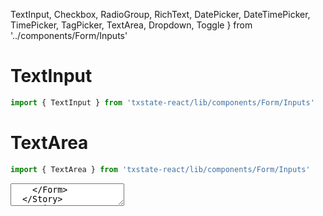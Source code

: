   TextInput,
  Checkbox,
  RadioGroup,
  RichText,
  DatePicker,
  DateTimePicker,
  TimePicker,
  TagPicker,
  TextArea,
  Dropdown,
  Toggle
} from '../components/Form/Inputs'

<Meta title="Form|Inputs" component={Form} />

# TextInput
```js
import { TextInput } from 'txstate-react/lib/components/Form/Inputs'
```

<Props of={TextInput} />

<Preview>
  <Story name='text input'>
    <Form>
      <TextInput label='Airspeed velocity of an unladen swallow' path='swallowSpeed' placeholder='african or european?' />
    </Form>
  </Story>
</Preview>

# TextArea
```js
import { TextArea } from 'txstate-react/lib/components/Form/Inputs'
```

<Props of={TextArea} />

<Preview>
  <Story name='text area'>
    <Form>
      <TextArea label='Swallow Description' path='swallowDescription' placeholder='please describe the unladen swallow' />
    </Form>
  </Story>
</Preview>



# Dropdown
```js
import { Dropdown } from 'txstate-react/lib/components/Form/Inputs'
```
<Props of={Dropdown} />

<Preview>
  <Story name='dropdown'>
    <Form>
      <Dropdown 
        label='Swallow Type'
        options={[
          { key: 'african', text: 'African' },
          { key: 'european', text: 'European' }
        ]}
        path='swallowType'
      />
    </Form>
  </Story>
</Preview>



# Tag Picker
```js
import { TagPicker } from 'txstate-react/lib/components/Form/Inputs'
```
<Props of={TagPicker} />

<Preview>
  <Story name='picker'>
    <Form>
      <TagPicker 
        path='swallowColors'
        label='What colors is your swallow?'
        items={[
          { name: 'red', key: 'red' },
          { name: 'blue', key: 'blue' },
          { name: 'green', key: 'green' },
          { name: 'yellow', key: 'yellow' },
          { name: 'orange', key: 'orange' },
          { name: 'purple', key: 'purple' }
        ]}
        itemLimit={2}
        ariaLabel='swallow color choices'
      />
    </Form>
  </Story>
</Preview>


# Toggle
```js
import { Toggle } from 'txstate-react/lib/components/Form/Inputs'
```

<Props of={Toggle} />

<Preview>
  <Story name='toggle'>
    <Form>
      <Toggle
        defaultOn
        path='swallowLadenStatus'
        label='Swallow is Laden'
      />
    </Form>
  </Story>
</Preview>

# Checkbox
```js
import { Checkbox } from 'txstate-react/lib/components/Form/Inputs'
```

<Props of={Checkbox} />

<Preview>
  <Story name='checkbox'>
    <Form>
        <Stack spacing={12}>
          <Label>Select Laden Swallow Testing Loads</Label>
          <Stack horizontal spacing={12}>
            <Stack spacing={12}>
              <Checkbox
                label='Coconut'
                path='coconut'
              />
              <Checkbox
                label='Grapefruit'
                path='grapefruit'
              />
              <Checkbox
                label='Watermelon'
                path='watermelon'
              />
            </Stack>
            <Stack spacing={12}>
              <Checkbox
                label='Orange'
                path='orange'
              />
              <Checkbox
                label='Very Small Rocks'
                path='smallrocks'
              />
              <Checkbox
                label='A Duck'
                path='duck'
              />
            </Stack>
          </Stack>
        </Stack>
    </Form>
  </Story>
</Preview>

# RadioGroup
```js
import { RadioGroup } from 'txstate-react/lib/components/Form/Inputs'
```

<Props of={RadioGroup} />

<Preview>
  <Story name='radiogroup'>
    <Form>
      <RadioGroup
        path='swallowType'
        label='Swallow Type'
        ariaLabel='choose the type of swallow to test'
        initialSelectedKey='african'
        options={[
          {key: 'african', text: 'African'},
          {key: 'european', text: 'European'}
        ]}
      />
    </Form>
  </Story>
</Preview>

# Date/Time Pickers
---


## Date Picker

```js
import { DatePicker } from 'txstate-react/lib/components/Form/Inputs'
```

<Props of={DatePicker} />

<Preview>
  <Story name='date picker'>
    <Form>
      <DatePicker
        variant='inline'
        label='Swallow Departure'
        path='swallowDepart'
        displayFormat='DD/MM/YYYY'
        mask='__-__-____'
        format='DD/MM/YYYY'
        placeholder='31/10/2019'
        initialValue={null}
      />
    </Form>
  </Story>
</Preview>

## DateTime Picker

```js
import { DateTimePicker } from 'txstate-react/lib/components/Form/Inputs'
```

<Props of={DateTimePicker} />

<Preview>
  <Story name='date time picker'>
    <Form>
      <DateTimePicker
        variant='inline'
        label='Swallow Departure'
        path='swallowDepart'
      />
    </Form>
  </Story>
</Preview>

## Time Picker

```js
import { TimePicker } from 'txstate-react/lib/components/Form/Inputs'
```

<Props of={TimePicker} />

<Preview>
  <Story name='time picker'>
    <Form>
      <TimePicker
        variant='inline'
        label='Swallow Departure Time'
        path='swallowDepartTime'
      />
    </Form>
  </Story>
</Preview>

# Rich Text Editor

```js
import { RichText } from 'txstate-react/lib/components/Form/Inputs'
```

<Props of={RichText} />

<Preview>
  <Story name='rich text'>
    <Form>
      <Label>Describe Swallow's Travel Itinerary</Label>
      <RichText path='path' />
    </Form>
  </Story>
</Preview>

